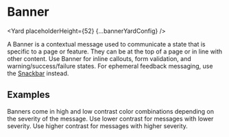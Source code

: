 <!--
Copyright (c) Uber Technologies, Inc.

This source code is licensed under the MIT license found in the
LICENSE file in the root directory of this source tree.
-->





# Banner

<Yard placeholderHeight={52} {...bannerYardConfig} />

A Banner is a contextual message used to communicate a state that is specific to a page or feature.
They can be at the top of a page or in line with other content. Use Banner for inline callouts,
form validation, and warning/success/failure states. For ephemeral feedback messaging, use the
[Snackbar](/components/snackbar) instead.

## Examples

Banners come in high and low contrast color combinations depending on the severity of the message.
Use lower contrast for messages with lower severity. Use higher contrast for messages with higher severity.

<Example title="Color schemes" path="banner/variants.js">
  <Variants />
</Example>

<Example title="Artwork" path="banner/artwork.js">
  <Artwork />
</Example>

<Example title="Action" path="banner/action.js">
  <Action />
</Example>

<Exports component={BannerExports} title="Banner exports" path="baseui/banner" />

